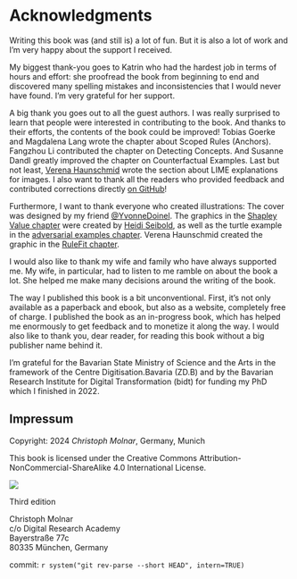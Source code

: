 # Acknowledgments

Writing this book was (and still is) a lot of fun.
But it is also a lot of work and I'm very happy about the support I received.

My biggest thank-you goes to Katrin who had the hardest job in terms of hours and effort:
she proofread the book from beginning to end and discovered many spelling mistakes and inconsistencies that I would never have found.
I'm very grateful for her support.

A big thank you goes out to all the guest authors.
I was really surprised to learn that people were interested in contributing to the book.
And thanks to their efforts, the contents of the book could be improved!
Tobias Goerke and Magdalena Lang wrote the chapter about Scoped Rules (Anchors).
Fangzhou Li contributed the chapter on Detecting Concepts.
And Susanne Dandl greatly improved the chapter on Counterfactual Examples.
Last but not least, [Verena Haunschmid](https://twitter.com/ExpectAPatronum) wrote the section about LIME explanations for images.
I also want to thank all the readers who provided feedback and contributed corrections directly [on GitHub](https://github.com/christophM/interpretable-ml-book/graphs/contributors)!

Furthermore, I want to thank everyone who created illustrations:
The cover was designed by my friend [\@YvonneDoinel](https://twitter.com/YvonneDoinel).
The graphics in the [Shapley Value chapter](#shapley) were created by [Heidi Seibold](https://twitter.com/HeidiBaya), as well as the turtle example in the [adversarial examples chapter](#adversarial).
Verena Haunschmid created the graphic in the [RuleFit chapter](#rulefit).

I would also like to thank my wife and family who have always supported me.
My wife, in particular, had to listen to me ramble on about the book a lot.
She helped me make many decisions around the writing of the book.

The way I published this book is a bit unconventional.
First, it's not only available as a paperback and ebook, but also as a website, completely free of charge.
I published the book as an in-progress book, which has helped me enormously to get feedback and to monetize it along the way.
I would also like to thank you, dear reader, for reading this book without a big publisher name behind it.

I'm grateful for the Bavarian State Ministry of Science and the Arts in the framework of the Centre Digitisation.Bavaria (ZD.B) and by the Bavarian Research Institute for Digital Transformation (bidt) for funding my PhD which I finished in 2022.

::: {.content-visible when-format="epub"}

# Impressum {-}

Copyright: 2024 *Christoph Molnar*, Germany, Munich

This book is licensed under the Creative Commons Attribution-NonCommercial-ShareAlike 4.0 International License.

![](images/by-nc-sa.jpg)


Third edition

Christoph Molnar  
c/o Digital Research Academy  
Bayerstraße 77c  
80335 München, Germany

commit: `r system("git rev-parse --short HEAD", intern=TRUE)`

:::


